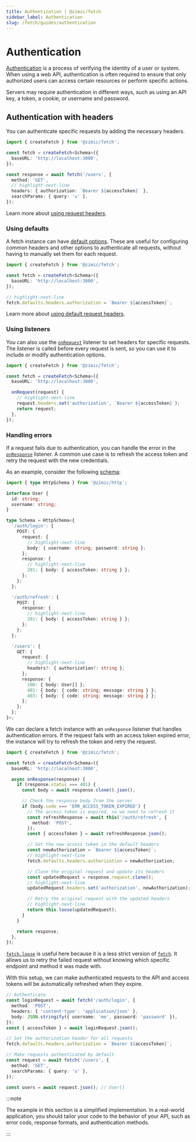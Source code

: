 ```yaml
---
title: Authentication | @zimic/fetch
sidebar_label: Authentication
slug: /fetch/guides/authentication
---
```



# Authentication

[Authentication](https://developer.mozilla.org/docs/Web/HTTP/Guides/Authentication) is a process of verifying the
identity of a user or system. When using a web API, authentication is often required to ensure that only authorized
users can access certain resources or perform specific actions.

Servers may require authentication in different ways, such as using an API key, a token, a cookie, or username and
password.

## Authentication with headers

You can authenticate specific requests by adding the necessary headers.

```ts
import { createFetch } from '@zimic/fetch';

const fetch = createFetch<Schema>({
  baseURL: 'http://localhost:3000',
});

const response = await fetch('/users', {
  method: 'GET',
  // highlight-next-line
  headers: { authorization: `Bearer ${accessToken}` },
  searchParams: { query: 'u' },
});
```

Learn more about [using request headers](/docs/zimic-fetch/guides/1-headers.md#using-request-headers).

### Using defaults

A fetch instance can have [default options](/docs/zimic-fetch/api/2-fetch.md#defaults). These are useful for configuring
common headers and other options to authenticate all requests, without having to manually set them for each request.

```ts
import { createFetch } from '@zimic/fetch';

const fetch = createFetch<Schema>({
  baseURL: 'http://localhost:3000',
});

// highlight-next-line
fetch.defaults.headers.authorization = `Bearer ${accessToken}`;
```

Learn more about [using default request headers](/docs/zimic-fetch/guides/1-headers.md#using-default-request-headers).

### Using listeners

You can also use the [`onRequest`](/docs/zimic-fetch/api/2-fetch.md#onrequest) listener to set headers for specific
requests. The listener is called before every request is sent, so you can use it to include or modify authentication
options.

```ts
import { createFetch } from '@zimic/fetch';

const fetch = createFetch<Schema>({
  baseURL: 'http://localhost:3000',

  onRequest(request) {
    // highlight-next-line
    request.headers.set('authorization', `Bearer ${accessToken}`);
    return request;
  },
});
```

### Handling errors

If a request fails due to authentication, you can handle the error in the
[`onResponse`](/docs/zimic-fetch/api/2-fetch.md#onresponse) listener. A common use case is to refresh the access token
and retry the request with the new credentials.

As an example, consider the following [schema](/docs/zimic-http/guides/1-http-schemas.md):

```ts title='schema.ts'
import { type HttpSchema } from '@zimic/http';

interface User {
  id: string;
  username: string;
}

type Schema = HttpSchema<{
  '/auth/login': {
    POST: {
      request: {
        // highlight-next-line
        body: { username: string; password: string };
      };
      response: {
        // highlight-next-line
        201: { body: { accessToken: string } };
      };
    };
  };

  '/auth/refresh': {
    POST: {
      response: {
        // highlight-next-line
        201: { body: { accessToken: string } };
      };
    };
  };

  '/users': {
    GET: {
      request: {
        // highlight-next-line
        headers?: { authorization?: string };
      };
      response: {
        200: { body: User[] };
        401: { body: { code: string; message: string } };
        403: { body: { code: string; message: string } };
      };
    };
  };
}>;
```

We can declare a fetch instance with an `onResponse` listener that handles authentication errors. If the request fails
with an access token expired error, the instance will try to refresh the token and retry the request.

```ts
import { createFetch } from '@zimic/fetch';

const fetch = createFetch<Schema>({
  baseURL: 'http://localhost:3000',

  async onResponse(response) {
    if (response.status === 401) {
      const body = await response.clone().json();

      // Check the response body from the server
      if (body.code === 'ERR_ACCESS_TOKEN_EXPIRED') {
        // The access token is expired, so we need to refresh it
        const refreshResponse = await this('/auth/refresh', {
          method: 'POST',
        });
        const { accessToken } = await refreshResponse.json();

        // Set the new access token in the default headers
        const newAuthorization = `Bearer ${accessToken}`;
        // highlight-next-line
        fetch.defaults.headers.authorization = newAuthorization;

        // Clone the original request and update its headers
        const updatedRequest = response.request.clone();
        // highlight-next-line
        updatedRequest.headers.set('authorization', newAuthorization);

        // Retry the original request with the updated headers
        // highlight-next-line
        return this.loose(updatedRequest);
      }
    }

    return response;
  },
});
```

[`fetch.loose`](/docs/zimic-fetch/api/2-fetch.md#loose) is useful here because it is a less strict version of
[`fetch`](/docs/zimic-fetch/api/2-fetch.md). It allows us to retry the failed request without knowing which specific
endpoint and method it was made with.

With this setup, we can make authenticated requests to the API and access tokens will be automatically refreshed when
they expire.

```ts
// Authenticate
const loginRequest = await fetch('/auth/login', {
  method: 'POST',
  headers: { 'content-type': 'application/json' },
  body: JSON.stringify({ username: 'me', password: 'password' }),
});
const { accessToken } = await loginRequest.json();

// Set the authorization header for all requests
fetch.defaults.headers.authorization = `Bearer ${accessToken}`;

// Make requests authenticated by default
const request = await fetch('/users', {
  method: 'GET',
  searchParams: { query: 'u' },
});

const users = await request.json(); // User[]
```

:::note

The example in this section is a simplified implementation. In a real-world application, you should tailor your code to
the behavior of your API, such as error cods, response formats, and authentication methods.

:::
